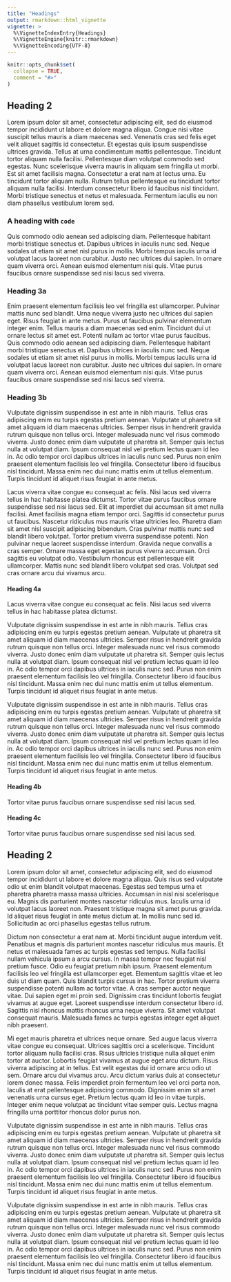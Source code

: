 ```yaml
---
title: "Headings"
output: rmarkdown::html_vignette
vignette: >
  %\VignetteIndexEntry{Headings}
  %\VignetteEngine{knitr::rmarkdown}
  %\VignetteEncoding{UTF-8}
---
```


```r
knitr::opts_chunk$set(
  collapse = TRUE,
  comment = "#>"
)
```

## Heading 2

Lorem ipsum dolor sit amet, consectetur adipiscing elit, sed do eiusmod tempor
incididunt ut labore et dolore magna aliqua. Congue nisi vitae suscipit tellus
mauris a diam maecenas sed. Venenatis cras sed felis eget velit aliquet sagittis
id consectetur. Et egestas quis ipsum suspendisse ultrices gravida. Tellus at
urna condimentum mattis pellentesque. Tincidunt tortor aliquam nulla facilisi.
Pellentesque diam volutpat commodo sed egestas. Nunc scelerisque viverra mauris
in aliquam sem fringilla ut morbi. Est sit amet facilisis magna. Consectetur a
erat nam at lectus urna. Eu tincidunt tortor aliquam nulla. Rutrum tellus
pellentesque eu tincidunt tortor aliquam nulla facilisi. Interdum consectetur
libero id faucibus nisl tincidunt. Morbi tristique senectus et netus et
malesuada. Fermentum iaculis eu non diam phasellus vestibulum lorem sed.

### A heading with `code`

Quis commodo odio aenean sed adipiscing diam. Pellentesque habitant morbi
tristique senectus et. Dapibus ultrices in iaculis nunc sed. Neque sodales ut
etiam sit amet nisl purus in mollis. Morbi tempus iaculis urna id volutpat lacus
laoreet non curabitur. Justo nec ultrices dui sapien. In ornare quam viverra
orci. Aenean euismod elementum nisi quis. Vitae purus faucibus ornare
suspendisse sed nisi lacus sed viverra.

### Heading 3a

Enim praesent elementum facilisis leo vel fringilla est ullamcorper. Pulvinar
mattis nunc sed blandit. Urna neque viverra justo nec ultrices dui sapien eget.
Risus feugiat in ante metus. Purus ut faucibus pulvinar elementum integer enim.
Tellus mauris a diam maecenas sed enim. Tincidunt dui ut ornare lectus sit amet
est. Potenti nullam ac tortor vitae purus faucibus. Quis commodo odio aenean sed
adipiscing diam. Pellentesque habitant morbi tristique senectus et. Dapibus
ultrices in iaculis nunc sed. Neque sodales ut etiam sit amet nisl purus in
mollis. Morbi tempus iaculis urna id volutpat lacus laoreet non curabitur. Justo
nec ultrices dui sapien. In ornare quam viverra orci. Aenean euismod elementum
nisi quis. Vitae purus faucibus ornare suspendisse sed nisi lacus sed viverra.

### Heading 3b

Vulputate dignissim suspendisse in est ante in nibh mauris. Tellus cras
adipiscing enim eu turpis egestas pretium aenean. Vulputate ut pharetra sit amet
aliquam id diam maecenas ultricies. Semper risus in hendrerit gravida rutrum
quisque non tellus orci. Integer malesuada nunc vel risus commodo viverra. Justo
donec enim diam vulputate ut pharetra sit. Semper quis lectus nulla at volutpat
diam. Ipsum consequat nisl vel pretium lectus quam id leo in. Ac odio tempor
orci dapibus ultrices in iaculis nunc sed. Purus non enim praesent elementum
facilisis leo vel fringilla. Consectetur libero id faucibus nisl tincidunt.
Massa enim nec dui nunc mattis enim ut tellus elementum. Turpis tincidunt id
aliquet risus feugiat in ante metus.

Lacus viverra vitae congue eu consequat ac felis. Nisi lacus sed viverra tellus
in hac habitasse platea dictumst. Tortor vitae purus faucibus ornare suspendisse
sed nisi lacus sed. Elit at imperdiet dui accumsan sit amet nulla facilisi. Amet
facilisis magna etiam tempor orci. Sagittis id consectetur purus ut faucibus.
Nascetur ridiculus mus mauris vitae ultricies leo. Pharetra diam sit amet nisl
suscipit adipiscing bibendum. Cras pulvinar mattis nunc sed blandit libero
volutpat. Tortor pretium viverra suspendisse potenti. Non pulvinar neque laoreet
suspendisse interdum. Gravida neque convallis a cras semper. Ornare massa eget
egestas purus viverra accumsan. Orci sagittis eu volutpat odio. Vestibulum
rhoncus est pellentesque elit ullamcorper. Mattis nunc sed blandit libero
volutpat sed cras. Volutpat sed cras ornare arcu dui vivamus arcu.

#### Heading 4a

Lacus viverra vitae congue eu consequat ac felis. Nisi lacus sed viverra tellus
in hac habitasse platea dictumst.

Vulputate dignissim suspendisse in est ante in nibh mauris. Tellus cras
adipiscing enim eu turpis egestas pretium aenean. Vulputate ut pharetra sit amet
aliquam id diam maecenas ultricies. Semper risus in hendrerit gravida rutrum
quisque non tellus orci. Integer malesuada nunc vel risus commodo viverra. Justo
donec enim diam vulputate ut pharetra sit. Semper quis lectus nulla at volutpat
diam. Ipsum consequat nisl vel pretium lectus quam id leo in. Ac odio tempor
orci dapibus ultrices in iaculis nunc sed. Purus non enim praesent elementum
facilisis leo vel fringilla. Consectetur libero id faucibus nisl tincidunt.
Massa enim nec dui nunc mattis enim ut tellus elementum. Turpis tincidunt id
aliquet risus feugiat in ante metus.

Vulputate dignissim suspendisse in est ante in nibh mauris. Tellus cras
adipiscing enim eu turpis egestas pretium aenean. Vulputate ut pharetra sit amet
aliquam id diam maecenas ultricies. Semper risus in hendrerit gravida rutrum
quisque non tellus orci. Integer malesuada nunc vel risus commodo viverra. Justo
donec enim diam vulputate ut pharetra sit. Semper quis lectus nulla at volutpat
diam. Ipsum consequat nisl vel pretium lectus quam id leo in. Ac odio tempor
orci dapibus ultrices in iaculis nunc sed. Purus non enim praesent elementum
facilisis leo vel fringilla. Consectetur libero id faucibus nisl tincidunt.
Massa enim nec dui nunc mattis enim ut tellus elementum. Turpis tincidunt id
aliquet risus feugiat in ante metus.

#### Heading 4b

Tortor vitae purus faucibus ornare suspendisse sed nisi lacus sed.

#### Heading 4c

Tortor vitae purus faucibus ornare suspendisse sed nisi lacus sed.

## Heading 2

Lorem ipsum dolor sit amet, consectetur adipiscing elit, sed do eiusmod tempor
incididunt ut labore et dolore magna aliqua. Quis risus sed vulputate odio ut
enim blandit volutpat maecenas. Egestas sed tempus urna et pharetra pharetra
massa massa ultricies. Accumsan in nisl nisi scelerisque eu. Magnis dis
parturient montes nascetur ridiculus mus. Iaculis urna id volutpat lacus laoreet
non. Praesent tristique magna sit amet purus gravida. Id aliquet risus feugiat
in ante metus dictum at. In mollis nunc sed id. Sollicitudin ac orci phasellus
egestas tellus rutrum.

Dictum non consectetur a erat nam at. Morbi tincidunt augue interdum velit.
Penatibus et magnis dis parturient montes nascetur ridiculus mus mauris. Et
netus et malesuada fames ac turpis egestas sed tempus. Nulla facilisi nullam
vehicula ipsum a arcu cursus. In massa tempor nec feugiat nisl pretium fusce.
Odio eu feugiat pretium nibh ipsum. Praesent elementum facilisis leo vel
fringilla est ullamcorper eget. Elementum sagittis vitae et leo duis ut diam
quam. Quis blandit turpis cursus in hac. Tortor pretium viverra suspendisse
potenti nullam ac tortor vitae. A cras semper auctor neque vitae. Dui sapien
eget mi proin sed. Dignissim cras tincidunt lobortis feugiat vivamus at augue
eget. Laoreet suspendisse interdum consectetur libero id. Sagittis nisl rhoncus
mattis rhoncus urna neque viverra. Sit amet volutpat consequat mauris. Malesuada
fames ac turpis egestas integer eget aliquet nibh praesent.

Mi eget mauris pharetra et ultrices neque ornare. Sed augue lacus viverra vitae
congue eu consequat. Ultrices sagittis orci a scelerisque. Tincidunt tortor
aliquam nulla facilisi cras. Risus ultricies tristique nulla aliquet enim tortor
at auctor. Lobortis feugiat vivamus at augue eget arcu dictum. Risus viverra
adipiscing at in tellus. Est velit egestas dui id ornare arcu odio ut sem.
Ornare arcu dui vivamus arcu. Arcu dictum varius duis at consectetur lorem donec
massa. Felis imperdiet proin fermentum leo vel orci porta non. Iaculis at erat
pellentesque adipiscing commodo. Dignissim enim sit amet venenatis urna cursus
eget. Pretium lectus quam id leo in vitae turpis. Integer enim neque volutpat ac
tincidunt vitae semper quis. Lectus magna fringilla urna porttitor rhoncus dolor
purus non.

Vulputate dignissim suspendisse in est ante in nibh mauris. Tellus cras
adipiscing enim eu turpis egestas pretium aenean. Vulputate ut pharetra sit amet
aliquam id diam maecenas ultricies. Semper risus in hendrerit gravida rutrum
quisque non tellus orci. Integer malesuada nunc vel risus commodo viverra. Justo
donec enim diam vulputate ut pharetra sit. Semper quis lectus nulla at volutpat
diam. Ipsum consequat nisl vel pretium lectus quam id leo in. Ac odio tempor
orci dapibus ultrices in iaculis nunc sed. Purus non enim praesent elementum
facilisis leo vel fringilla. Consectetur libero id faucibus nisl tincidunt.
Massa enim nec dui nunc mattis enim ut tellus elementum. Turpis tincidunt id
aliquet risus feugiat in ante metus.

Vulputate dignissim suspendisse in est ante in nibh mauris. Tellus cras
adipiscing enim eu turpis egestas pretium aenean. Vulputate ut pharetra sit amet
aliquam id diam maecenas ultricies. Semper risus in hendrerit gravida rutrum
quisque non tellus orci. Integer malesuada nunc vel risus commodo viverra. Justo
donec enim diam vulputate ut pharetra sit. Semper quis lectus nulla at volutpat
diam. Ipsum consequat nisl vel pretium lectus quam id leo in. Ac odio tempor
orci dapibus ultrices in iaculis nunc sed. Purus non enim praesent elementum
facilisis leo vel fringilla. Consectetur libero id faucibus nisl tincidunt.
Massa enim nec dui nunc mattis enim ut tellus elementum. Turpis tincidunt id
aliquet risus feugiat in ante metus.
